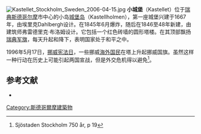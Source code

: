 [[Image:Kastellet_Stockholm_Sweden_2006-04-15.jpg|thumb]]
'''小城堡'''（Kastellet）位于[[瑞典|瑞典]][[斯德哥尔摩|斯德哥尔摩]]市中心的小岛[[城堡岛_(斯德哥尔摩)|城堡岛]]（Kastellholmen），第一座城堡兴建于1667年，由埃里克Dahlbergh设计。在1845年6月爆炸，随后在1846至48年新建，由建筑师弗雷德里克·布洛姆设计。它包括一个红色砖墙的圆形塔楼。在其顶部飘扬[[瑞典国旗#軍旗|瑞典军旗]]，每天升起和降下，表明国家处于和平之中。

1996年5月17日，[[挪威宪法日|挪威宪法日]]，一些挪威[[海外国民|海外国民]]在塔上升起挪威国旗。虽然这样一种行动在历史上可能引起两国宣战，但是外交危机得以避免<ref name="langvaga">Sjöstaden Stockholm 750 år, p 19</ref>。

== 参考文献 ==
{{reflist}}
* {{cite web
 | url = http://www.seatime.se/PDF/sthlm750.pdf
 | title = Sjöstaden Stockholm 750 år
 | author = Dalnäs, Torbjörn
 | publisher = 
 | pages = 19
 | year = 2002
 | accessdate = 2007-06-11
 | language = sv
 | format = PDF
 | archive-date = 2007-08-21
 | archive-url = https://web.archive.org/web/20070821231634/http://www.seatime.se/PDF/sthlm750.pdf
 | dead-url = no
 }}

{{coord|59|19|21.5|N|18|05|25|E|region:SE_type:landmark|display=title}}

[[Category:斯德哥爾摩建築物|Category:斯德哥爾摩建築物]]